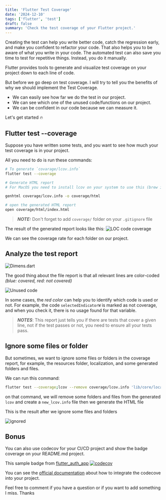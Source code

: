 ```yaml
---
title: 'Flutter Test Coverage'
date: '2024-12-10'
tags: ['flutter', 'test']
draft: false
summary: 'Check the test coverage of your Flutter project.'
---
```


Creating the test can help you write better code, catch the regression early, and make you confident to refactor your code. That also helps you to be aware of what you write in your code.
The automated test can also save you time to test for repetitive things. Instead, you do it manually.

Flutter provides tools to generate and visualize test coverage on your project down to each line of code.

But before we go deep on test coverage. I will try to tell you the benefits of why we should implement the Test Coverage.

- We can easily see how far we do the test in our project.
- We can see which one of the unused code/functions on our project.
- We can be confident in our code because we can measure it.

Let's get started 🔥

## Flutter test --coverage

Suppose you have written some tests, and you want to see how much your test coverage is in your project.

All you need to do is run these commands:

```bash
# To generate `covarage/lcov.info`
flutter test --coverage

# Generate HTML report
# For MacOS you need to install lcov on your system to use this (brew install lcov);

genhtml coverage/lcov.info -o coverage/html

# open the generated HTML report
open coverage/html/index.html

```

> **_NOTE:_** Don't forget to add `coverage/` folder on your `.gitignore` file

The result of the generated report looks like this:
![LOC code coverage](https://github.com/lazycatlabs/blog.lazycatlabs.com-giscus/blob/main/blog-assets/LCOV%20code%20coverage.png?raw=true)

We can see the coverage rate for each folder on our project.

## Analyze the test report

![Dimens.dart](https://github.com/lazycatlabs/blog.lazycatlabs.com-giscus/blob/main/blog-assets/LCOV%20code%20coverage%201.png?raw=true)

The good thing about the file report is that all relevant lines are color-coded _(blue: covered, red: not covered)_

![Unused code](https://github.com/lazycatlabs/blog.lazycatlabs.com-giscus/blob/main/blog-assets/Coverage%203.png?raw=true)

In some cases, the _red color_ can help you to identify which code is used or not. For example, the code `selectedIndicatorW` is marked as not coverage, and when you check it, there is no usage found for that variable.

> **_NOTES_**: This report just tells you if there are tests that cover a given line, not if the test passes or not, you need to ensure all your tests pass.

## Ignore some files or folder

But sometimes, we want to ignore some files or folders in the coverage report, for example, the resources folder, localization, and some generated folders and files.

We can run this command:

```bash
flutter test --coverage;lcov --remove coverage/lcov.info 'lib/core/localization/generated/' 'lib/core/resources/*' 'lib/utils/services/firebase/*' '**/*.g.dart' -o coverage/new_lcov.info ;genhtml coverage/new_lcov.info -o coverage/html

```

on that command, we will remove some folders and files from the generated `lcov` and create a `new_lcov.info` file then we generate the HTML file

This is the result after we ignore some files and folders

![ignored](https://github.com/lazycatlabs/blog.lazycatlabs.com-giscus/blob/main/blog-assets/LCOV%20code%20coverage%20-%20ignore.png?raw=true)

## Bonus

You can also use codecov for your CI/CD project and show the badge coverage on your README.md project.

This sample badge from [flutter_auth_app](https://github.com/lazycatlabs/flutter_auth_app) [![codecov](https://codecov.io/gh/lazycatlabs/flutter_auth_app/main/graph/badge.svg)](https://codecov.io/gh/lazycatlabs/flutter_auth_app)

You can see the [official documentation](https://docs.codecov.com/docs/quick-start) about how to integrate the codecove into your project.

Feel free to comment if you have a question or if you want to add something I miss. Thanks
